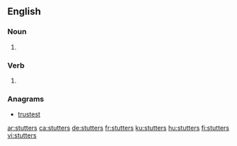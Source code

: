 ==English==

===Noun===
{{head|en|noun plural form}}

# {{plural of|stutter|lang=en}}

===Verb===
{{head|en|verb form}}

# {{en-third-person singular of|stutter}}

===Anagrams===
* [[trustest#English|trustest]]

[[ar:stutters]]
[[ca:stutters]]
[[de:stutters]]
[[fr:stutters]]
[[ku:stutters]]
[[hu:stutters]]
[[fi:stutters]]
[[vi:stutters]]
